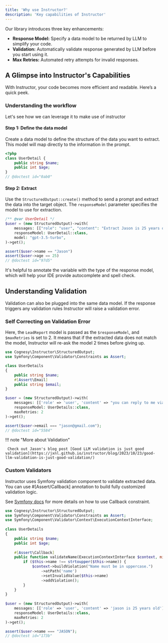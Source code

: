 ```yaml
---
title: 'Why use Instructor?'
description: 'Key capabilities of Instructor'
---
```


Our library introduces three key enhancements:

- **Response Model:** Specify a data model to be returned by LLM to simplify your code.
- **Validation:** Automatically validate response generated by LLM before you start using it.
- **Max Retries:** Automated retry attempts for invalid responses.


## A Glimpse into Instructor's Capabilities

With Instructor, your code becomes more efficient and readable. Here’s a quick peek.


### Understanding the workflow

Let's see how we can leverage it to make use of instructor


#### Step 1: Define the data model

Create a data model to define the structure of the data you want to extract. This model will map directly to the information in the prompt.

```php
<?php
class UserDetail {
    public string $name;
    public int $age;
}
// @doctest id="0ab0"
```

#### Step 2: Extract

Use the `StructuredOutput::create()` method to send a prompt and extract the data into the target object. The `responseModel` parameter specifies the model to use for extraction.

```php
/** @var UserDetail */
$user = (new StructuredOutput)->with(
    messages: [["role": "user", "content": "Extract Jason is 25 years old"]],
    responseModel: UserDetail::class,
    model: "gpt-3.5-turbo",
)->get();

assert($user->name == "Jason")
assert($user->age == 25)
// @doctest id="97d5"
```

It's helpful to annotate the variable with the type of the response model, which will help your IDE provide autocomplete and spell check.




## Understanding Validation

Validation can also be plugged into the same data model. If the response triggers any validation rules Instructor will raise a validation error.


### Self Correcting on Validation Error

Here, the `LeadReport` model is passed as the `$responseModel`, and `$maxRetries` is set to 2. It means that if the extracted data does not match the model, Instructor will re-ask the model 2 times before giving up.

```php
use Cognesy\Instructor\StructuredOutput;
use Symfony\Component\Validator\Constraints as Assert;

class UserDetails
{
    public string $name;
    #[Assert\Email]
    public string $email;
}

$user = (new StructuredOutput)->with(
    messages: [['role' => 'user', 'content' => "you can reply to me via jason@gmailcom -- Jason"]],
    responseModel: UserDetails::class,
    maxRetries: 2
)->get();

assert($user->email === "jason@gmail.com");
// @doctest id="5584"
```

!!! note "More about Validation"

     Check out Jason's blog post [Good LLM validation is just good validation](https://jxnl.github.io/instructor/blog/2023/10/23/good-llm-validation-is-just-good-validation/)


### Custom Validators

Instructor uses Symfony validation component to validate extracted data. You can use #[Assert/Callback] annotation to build fully customized validation logic.

See [Symfony docs](https://symfony.com/doc/current/reference/constraints/Callback.html) for more details on how to use Callback constraint.

```php
use Cognesy\Instructor\StructuredOutput;
use Symfony\Component\Validator\Constraints as Assert;
use Symfony\Component\Validator\Context\ExecutionContextInterface;
    
class UserDetails
{
    public string $name;
    public int $age;
    
    #[Assert\Callback]
    public function validateName(ExecutionContextInterface $context, mixed $payload) {
        if ($this->name !== strtoupper($this->name)) {
            $context->buildViolation("Name must be in uppercase.")
                ->atPath('name')
                ->setInvalidValue($this->name)
                ->addViolation();
        }
    }
}
    
$user = (new StructuredOutput)->with(
    messages: [['role' => 'user', 'content' => 'jason is 25 years old']],
    responseModel: UserDetails::class,
    maxRetries: 2
)->get();

assert($user->name === "JASON");
// @doctest id="173b"
```
